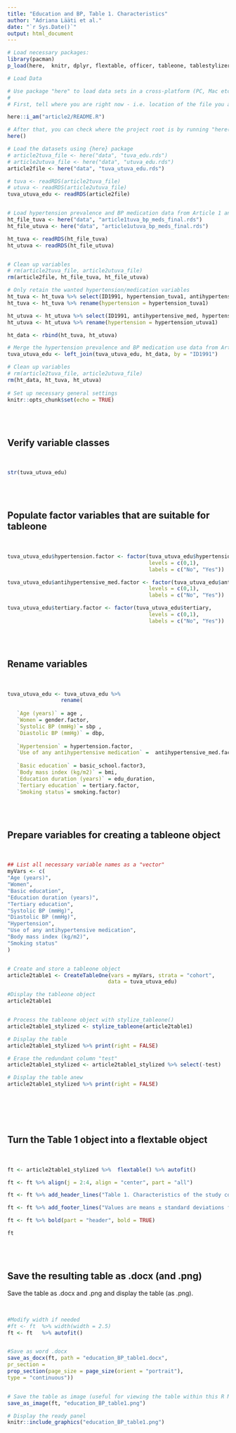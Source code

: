 ```yaml
---
title: "Education and BP, Table 1. Characteristics"
author: "Adriana Lääti et al."
date: "`r Sys.Date()`"
output: html_document
---
```

 

```r

# Load necessary packages:
library(pacman)
p_load(here,  knitr, dplyr, flextable, officer, tableone, tablestylizer, tableone)

# Load Data

# Use package "here" to load data sets in a cross-platform (PC, Mac etc.) way:
#
# First, tell where you are right now - i.e. location of the file you are running right now

here::i_am("article2/README.R")

# After that, you can check where the project root is by running "here()"
here()

# Load the datasets using {here} package
# article2tuva_file <- here("data", "tuva_edu.rds")
# article2utuva_file <- here("data", "utuva_edu.rds")
article2file <- here("data", "tuva_utuva_edu.rds")

# tuva <- readRDS(article2tuva_file)
# utuva <- readRDS(article2utuva_file)
tuva_utuva_edu <- readRDS(article2file)


# Load hypertension prevalence and BP medication data from Article 1 analyses
ht_file_tuva <- here("data", "article1tuva_bp_meds_final.rds")
ht_file_utuva <- here("data", "article1utuva_bp_meds_final.rds")

ht_tuva <- readRDS(ht_file_tuva)
ht_utuva <- readRDS(ht_file_utuva)


# Clean up variables
# rm(article2tuva_file, article2utuva_file)
rm(article2file, ht_file_tuva, ht_file_utuva)

# Only retain the wanted hypertension/medication variables
ht_tuva <- ht_tuva %>% select(ID1991, hypertension_tuva1, antihypertensive_med)
ht_tuva <- ht_tuva %>% rename(hypertension = hypertension_tuva1)

ht_utuva <- ht_utuva %>% select(ID1991, antihypertensive_med, hypertension_utuva1)
ht_utuva <- ht_utuva %>% rename(hypertension = hypertension_utuva1)

ht_data <- rbind(ht_tuva, ht_utuva)

# Merge the hypertension prevalence and BP medication use data from Article 1
tuva_utuva_edu <- left_join(tuva_utuva_edu, ht_data, by = "ID1991")

# Clean up variables
# rm(article2tuva_file, article2utuva_file)
rm(ht_data, ht_tuva, ht_utuva)
  
# Set up necessary general settings
knitr::opts_chunk$set(echo = TRUE)

```
 

<br>
<br>

## Verify variable classes

<br>

```r

str(tuva_utuva_edu)

```


<br>
<br>


## Populate factor variables that are suitable for tableone

<br>

```r

tuva_utuva_edu$hypertension.factor <- factor(tuva_utuva_edu$hypertension,
                                             levels = c(0,1),
                                             labels = c("No", "Yes"))

tuva_utuva_edu$antihypertensive_med.factor <- factor(tuva_utuva_edu$antihypertensive_med,
                                             levels = c(0,1),
                                             labels = c("No", "Yes"))  

tuva_utuva_edu$tertiary.factor <- factor(tuva_utuva_edu$tertiary,
                                             levels = c(0,1),
                                             labels = c("No", "Yes"))  

```


<br>
<br>



## Rename variables

<br>

```r

tuva_utuva_edu <- tuva_utuva_edu %>%
                 rename(
                   
   `Age (years)` = age ,
   `Women`= gender.factor,
   `Systolic BP (mmHg)`= sbp ,
   `Diastolic BP (mmHg)` = dbp,
   
   `Hypertension` = hypertension.factor,
   `Use of any antihypertensive medication` =  antihypertensive_med.factor,
   
   `Basic education` = basic_school.factor3,
   `Body mass index (kg/m2)` = bmi,
   `Education duration (years)` = edu_duration,
   `Tertiary education` = tertiary.factor,
   `Smoking status`= smoking.factor)

```

<br>
<br>

## Prepare variables for creating a tableone object

<br>

```r

## List all necessary variable names as a "vector"
myVars <- c(
"Age (years)",
"Women",
"Basic education",
"Education duration (years)",
"Tertiary education",
"Systolic BP (mmHg)",
"Diastolic BP (mmHg)",
"Hypertension",
"Use of any antihypertensive medication",
"Body mass index (kg/m2)",
"Smoking status"
)


# Create and store a tableone object
article2table1 <- CreateTableOne(vars = myVars, strata = "cohort",
                                data = tuva_utuva_edu)

#Display the tableone object
article2table1


# Process the tableone object with stylize_tableone()
article2table1_stylized <- stylize_tableone(article2table1)

# Display the table
article2table1_stylized %>% print(right = FALSE) 

# Erase the redundant column "test"
article2table1_stylized <- article2table1_stylized %>% select(-test)

# Display the table anew
article2table1_stylized %>% print(right = FALSE) 

  
```


<br>
<br>

## Turn the Table 1 object into a flextable object

<br>

```r

ft <- article2table1_stylized %>%  flextable() %>% autofit()

ft <- ft %>% align(j = 2:4, align = "center", part = "all")

ft <- ft %>% add_header_lines("Table 1. Characteristics of the study cohorts.")

ft <- ft %>% add_footer_lines("Values are means ± standard deviations for continuous data and numbers and percentages for categorical data. BP, blood pressure.")

ft <- ft %>% bold(part = "header", bold = TRUE)

ft

```

<br>
<br>


## Save the resulting table as .docx (and .png)

Save the table as .docx and .png and display the table (as .png).

<br>

```r

#Modify width if needed
#ft <- ft  %>% width(width = 2.5)
ft <- ft   %>% autofit()


#Save as word .docx
save_as_docx(ft, path = "education_BP_table1.docx",
pr_section =
prop_section(page_size = page_size(orient = "portrait"),
type = "continuous"))


# Save the table as image (useful for viewing the table within this R Markdown document)
save_as_image(ft, "education_BP_table1.png")

```


```r

# Display the ready panel
knitr::include_graphics("education_BP_table1.png")

```

